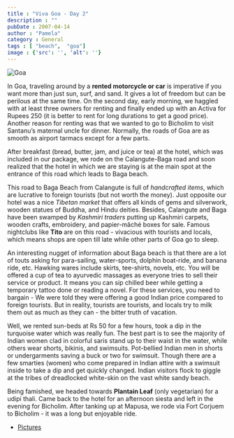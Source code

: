 ```yaml
---
title : "Viva Goa - Day 2"
description : ""
pubDate : 2007-04-14
author : "Pamela"
category : General
tags : [ "beach",  "goa"]
image : {'src': '', 'alt': ''}
---
```


<Image src={pic1} alt="Goa"/>

In Goa, traveling around by a **rented motorcycle or car** is imperative if you want more than just sun, surf, and sand. It gives a lot of freedom but can be perilous at the same time. On the second day, early morning, we haggled with at least three owners for renting and finally ended up with an Activa for Rupees 250 (it is better to rent for long durations to get a good price). Another reason for renting was that we wanted to go to Bicholim to visit Santanu’s maternal uncle for dinner. Normally, the roads of Goa are as smooth as airport tarmacs except for a few parts.

After breakfast (bread, butter, jam, and juice or tea) at the hotel, which was included in our package, we rode on the Calangute-Baga road and soon realized that the hotel in which we are staying is at the main spot at the entrance of this road which leads to Baga beach.

This road to Baga Beach from Calangute is full of *handcrafted items*, which are lucrative to foreign tourists (but not worth the money). Just opposite our hotel was a nice *Tibetan market* that offers all kinds of gems and silverwork, wooden statues of Buddha, and Hindu deities. Besides, Calangute and Baga have been swamped by *Kashmiri traders* putting up Kashmiri carpets, wooden crafts, embroidery, and papier-mâché boxes for sale. Famous nightclubs like **Tito** are on this road - vivacious with tourists and locals, which means shops are open till late while other parts of Goa go to sleep.

An interesting nugget of information about Baga beach is that there are a lot of touts asking for para-sailing, water-sports, dolphin boat-ride, and banana ride, etc. Hawking wares include skirts, tee-shirts, novels, etc. You will be offered a cup of tea to ayurvedic massages as everyone tries to sell their service or product. It means you can sip chilled beer while getting a temporary tattoo done or reading a novel. For these services, you need to bargain - We were told they were offering a good Indian price compared to foreign tourists. But in reality, tourists are tourists, and locals try to milk them out as much as they can - the bitter truth of vacation.

Well, we rented sun-beds at Rs 50 for a few hours, took a dip in the turquoise water which was really fun. The best part is to see the majority of Indian women clad in colorful saris stand up to their waist in the water, while others wear shorts, bikinis, and swimsuits. Pot-bellied Indian men in shorts or undergarments saving a buck or two for swimsuit. Though there are a few smarties (women) who come prepared in Indian attire with a swimsuit inside to take a dip and get quickly changed. Indian visitors flock to giggle at the tribes of dreadlocked white-skin on the vast white sandy beach.

Being famished, we headed towards **Plantain Leaf** (only vegetarian) for a udipi thali. Came back to the hotel for an afternoon siesta and left in the evening for Bicholim. After tanking up at Mapusa, we rode via Fort Corjuem to Bicholim - it was a long but enjoyable ride.

- [Pictures](https://www.flickr.com/photos/santm/albums/72157638402286036/)